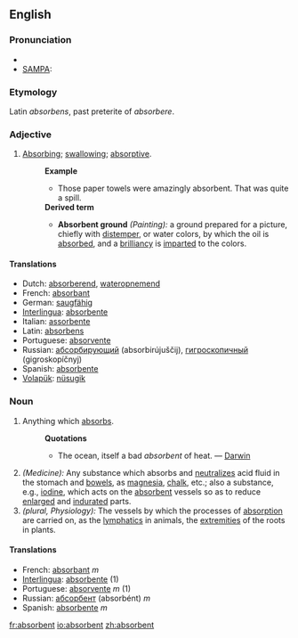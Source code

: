==English==
===Pronunciation===
*{{IPA|/əbs"ɔː(r)bənt/}}
*[[w:SAMPA|SAMPA]]: {{IPAchar|/@bs'O:(r)b@nt/}}

===Etymology===
Latin ''absorbens'', past preterite of ''absorbere''.

===Adjective===
#[[Absorbing]]; [[swallowing]]; [[absorptive]].
#:'''Example'''
#:*Those paper towels were amazingly absorbent. That was quite a spill.
#:'''Derived term'''
#:*'''Absorbent ground''' ''(Painting):'' a ground prepared for a picture, chiefly with [[distemper]], or water colors, by which the oil is [[absorbed]], and a [[brilliancy]] is [[imparted]] to the colors.

====Translations====
*Dutch: [[absorberend]], [[wateropnemend]]
*French: [[absorbant]]
*German: [[saugfähig]]
*[[Interlingua]]: [[absorbente]]
*Italian: [[assorbente]]
*Latin: [[absorbens]]
*Portuguese: [[absorvente]]
*Russian: [[абсорбирующий]] (absorbirújuščij), [[гигроскопичный]] (gigroskopíčnyj)
*Spanish: [[absorbente]]
*[[Volapük]]: [[nüsugik]]

===Noun===
#Anything which [[absorbs]].
#:'''Quotations'''
#:*The ocean, itself a bad ''absorbent'' of heat. — [[Darwin]]
#''(Medicine):'' Any substance which absorbs and [[neutralizes]] acid fluid in the stomach and [[bowels]], as [[magnesia]], [[chalk]], etc.; also a substance, e.g., [[iodine]], which acts on the [[absorbent]] vessels so as to reduce [[enlarged]] and [[indurated]] parts.
#''(plural, Physiology):'' The vessels by which the processes of [[absorption]] are carried on, as the [[lymphatics]] in animals, the [[extremities]] of the roots in plants.

====Translations====
*French: [[absorbant]] ''m''
*[[Interlingua]]: [[absorbente]] (1)
*Portuguese: [[absorvente]] ''m'' (1)
*Russian: [[абсорбент]] (absorbént) ''m''
*Spanish: [[absorbente]] ''m''

[[fr:absorbent]]
[[io:absorbent]]
[[zh:absorbent]]